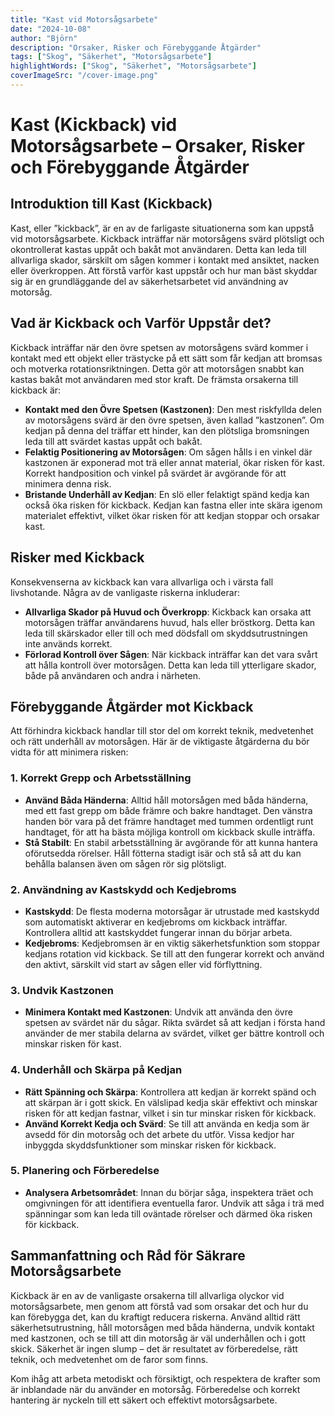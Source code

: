 ```yaml
---
title: "Kast vid Motorsågsarbete"
date: "2024-10-08"
author: "Björn"
description: "Orsaker, Risker och Förebyggande Åtgärder"
tags: ["Skog", "Säkerhet", "Motorsågsarbete"]
highlightWords: ["Skog", "Säkerhet", "Motorsågsarbete"]
coverImageSrc: "/cover-image.png"
---
```



# Kast (Kickback) vid Motorsågsarbete – Orsaker, Risker och Förebyggande Åtgärder

## Introduktion till Kast (Kickback)

Kast, eller ”kickback”, är en av de farligaste situationerna som kan uppstå vid motorsågsarbete. Kickback inträffar när motorsågens svärd plötsligt och okontrollerat kastas uppåt och bakåt mot användaren. Detta kan leda till allvarliga skador, särskilt om sågen kommer i kontakt med ansiktet, nacken eller överkroppen. Att förstå varför kast uppstår och hur man bäst skyddar sig är en grundläggande del av säkerhetsarbetet vid användning av motorsåg.

## Vad är Kickback och Varför Uppstår det?

Kickback inträffar när den övre spetsen av motorsågens svärd kommer i kontakt med ett objekt eller trästycke på ett sätt som får kedjan att bromsas och motverka rotationsriktningen. Detta gör att motorsågen snabbt kan kastas bakåt mot användaren med stor kraft. De främsta orsakerna till kickback är:

- **Kontakt med den Övre Spetsen (Kastzonen)**: Den mest riskfyllda delen av motorsågens svärd är den övre spetsen, även kallad ”kastzonen”. Om kedjan på denna del träffar ett hinder, kan den plötsliga bromsningen leda till att svärdet kastas uppåt och bakåt.
- **Felaktig Positionering av Motorsågen**: Om sågen hålls i en vinkel där kastzonen är exponerad mot trä eller annat material, ökar risken för kast. Korrekt handposition och vinkel på svärdet är avgörande för att minimera denna risk.
- **Bristande Underhåll av Kedjan**: En slö eller felaktigt spänd kedja kan också öka risken för kickback. Kedjan kan fastna eller inte skära igenom materialet effektivt, vilket ökar risken för att kedjan stoppar och orsakar kast.

## Risker med Kickback

Konsekvenserna av kickback kan vara allvarliga och i värsta fall livshotande. Några av de vanligaste riskerna inkluderar:

- **Allvarliga Skador på Huvud och Överkropp**: Kickback kan orsaka att motorsågen träffar användarens huvud, hals eller bröstkorg. Detta kan leda till skärskador eller till och med dödsfall om skyddsutrustningen inte används korrekt.
- **Förlorad Kontroll över Sågen**: När kickback inträffar kan det vara svårt att hålla kontroll över motorsågen. Detta kan leda till ytterligare skador, både på användaren och andra i närheten.

## Förebyggande Åtgärder mot Kickback

Att förhindra kickback handlar till stor del om korrekt teknik, medvetenhet och rätt underhåll av motorsågen. Här är de viktigaste åtgärderna du bör vidta för att minimera risken:

### 1. Korrekt Grepp och Arbetsställning

- **Använd Båda Händerna**: Alltid håll motorsågen med båda händerna, med ett fast grepp om både främre och bakre handtaget. Den vänstra handen bör vara på det främre handtaget med tummen ordentligt runt handtaget, för att ha bästa möjliga kontroll om kickback skulle inträffa.
- **Stå Stabilt**: En stabil arbetsställning är avgörande för att kunna hantera oförutsedda rörelser. Håll fötterna stadigt isär och stå så att du kan behålla balansen även om sågen rör sig plötsligt.

### 2. Användning av Kastskydd och Kedjebroms

- **Kastskydd**: De flesta moderna motorsågar är utrustade med kastskydd som automatiskt aktiverar en kedjebroms om kickback inträffar. Kontrollera alltid att kastskyddet fungerar innan du börjar arbeta.
- **Kedjebroms**: Kedjebromsen är en viktig säkerhetsfunktion som stoppar kedjans rotation vid kickback. Se till att den fungerar korrekt och använd den aktivt, särskilt vid start av sågen eller vid förflyttning.

### 3. Undvik Kastzonen

- **Minimera Kontakt med Kastzonen**: Undvik att använda den övre spetsen av svärdet när du sågar. Rikta svärdet så att kedjan i första hand använder de mer stabila delarna av svärdet, vilket ger bättre kontroll och minskar risken för kast.

### 4. Underhåll och Skärpa på Kedjan

- **Rätt Spänning och Skärpa**: Kontrollera att kedjan är korrekt spänd och att skärpan är i gott skick. En välslipad kedja skär effektivt och minskar risken för att kedjan fastnar, vilket i sin tur minskar risken för kickback.
- **Använd Korrekt Kedja och Svärd**: Se till att använda en kedja som är avsedd för din motorsåg och det arbete du utför. Vissa kedjor har inbyggda skyddsfunktioner som minskar risken för kickback.

### 5. Planering och Förberedelse

- **Analysera Arbetsområdet**: Innan du börjar såga, inspektera träet och omgivningen för att identifiera eventuella faror. Undvik att såga i trä med spänningar som kan leda till oväntade rörelser och därmed öka risken för kickback.

## Sammanfattning och Råd för Säkrare Motorsågsarbete

Kickback är en av de vanligaste orsakerna till allvarliga olyckor vid motorsågsarbete, men genom att förstå vad som orsakar det och hur du kan förebygga det, kan du kraftigt reducera riskerna. Använd alltid rätt säkerhetsutrustning, håll motorsågen med båda händerna, undvik kontakt med kastzonen, och se till att din motorsåg är väl underhållen och i gott skick. Säkerhet är ingen slump – det är resultatet av förberedelse, rätt teknik, och medvetenhet om de faror som finns.

Kom ihåg att arbeta metodiskt och försiktigt, och respektera de krafter som är inblandade när du använder en motorsåg. Förberedelse och korrekt hantering är nyckeln till ett säkert och effektivt motorsågsarbete.
